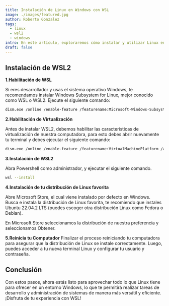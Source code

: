 ```yaml
---
title: Instalación de Linux en Windows con WSL 
image: ./images/featured.jpg
author: Roberto Gonzalez
tags:
  - linux
  - wsl2
  - windows
intro: En este artículo, exploraremos cómo instalar y utilizar Linux en un entorno Windows mediante WSL. Descubre cómo esta poderosa herramienta te permite disfrutar de lo mejor de ambos mundos, aprovechando las ventajas de Linux sin dejar atrás la comodidad de tu sistema operativo Windows.
draft: false
---
```


## Instalación de WSL2
**1.Habilitación de WSL**

Si eres desarrollador y usas el sistema operativo Windows, te recomendamos instalar Windows Subsystem for Linux, mejor conocido como WSL o WSL2. 
Ejecute el siguiente comando:

```bash
dism.exe /online /enable-feature /featurename:Microsoft-Windows-Subsystem-Linux /all /norestart
```

**2.Habilitación de Virtualización**

Antes de instalar WSL2, debemos habilitar las características de virtualización de nuestra computadora, para esto debes abrir nuevamente tu terminal y debes ejecutar el siguiente comando:

```bash
dism.exe /online /enable-feature /featurename:VirtualMachinePlatform /all /norestart
```


**3.Instalación de WSL2**

Abra Powershell como administrador, y ejecutar el siguiente comando. 

```bash
wsl --install
```

**4.Instalación de tu distribución de Linux favorita**

Abre Microsoft Store, el cual viene instalado por defecto en Windows. Busca e instala la distribución de Linux favorita, te recomiendo que instales Ubuntu 22.04.2 LTS (puedes escoger otra distribución Linux como Fedora o Debian).

En Microsoft Store seleccionamos la distribución de nuestra preferencia y seleccionamos Obtener.

**5.Reinicia tu Computador**
Finalizar el proceso reiniciando tu computadora para asegurar que la distribución de Linux se instale correctamente. Luego, puedes acceder a tu nueva terminal Linux y configurar tu usuario y contraseña.

## Conclusión

Con estos pasos, ahora estás listo para aprovechar todo lo que Linux tiene para ofrecer en un entorno Windows, lo que te permitirá realizar tareas de desarrollo y administración de sistemas de manera más versátil y eficiente. ¡Disfruta de tu experiencia con WSL!
